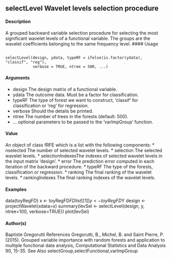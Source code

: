 ## selectLevel Wavelet levels selection procedure
#### Description
A grouped backward variable selection procedure for selecting the most significant wavelet levels
of a functional variable. The groups are the wavelet coefficients belonging to the same frequency
level.
#### Usage 
<pre><code>
selectLevel(design, ydata, typeRF = ifelse(is.factor(ydata), "classif", "reg"),
            verbose = TRUE, ntree = 500, ...)
</code></pre>

#### Arguments
* design The design matrix of a functional variable.
* ydata The outcome data. Must be a factor for classification.
* typeRF The type of forest we want to construct, ‘classif’ for classification or ‘reg’ for regression.
* verbose Should the details be printed.
* ntree The number of trees in the forests (default: 500).
* ... optional parameters to be passed to the ‘varImpGroup’ function.

#### Value
An object of class fRFE which is a list with the following components:
*  nselected The number of selected wavelet levels.
* selection The selected wavelet levels.
* selectionIndexesThe indexes of selected wavelet levels in the input matrix ‘design’.
* error The prediction error computed in each iteration of the backward procedure.
* typeRF The type of the forests, classification or regression.
* ranking The final ranking of the wavelet levels.
* rankingIndexes The final ranking indexes of the wavelet levels.

#### Examples
data(toyRegFD)
x <- toyRegFD$FDlist[[1]]
y <- toyRegFD$Y
design <- projectWavelet(xdata=x)
summary(levSel <- selectLevel(design, y, ntree=100, verbose=TRUE))
plot(levSel)

#### Author(s)
Baptiste Gregorutti
References
Gregorutti, B., Michel, B. and Saint Pierre, P. (2015). Grouped variable importance with random
forests and application to multiple functional data analysis, Computational Statistics and Data Analysis
90, 15-35.
See Also
selectGroup,selectFunctional,varImpGroup
